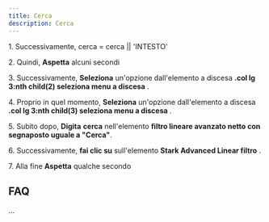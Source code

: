 ```yaml
---
title: Cerca
description: Cerca
---
```

1\. Successivamente, cerca = cerca || 'INTESTO'  
  
2\. Quindi, **Aspetta** alcuni secondi  
  
3\. Successivamente, **Seleziona** un'opzione dall'elemento a discesa **.col lg 3:nth child(2) seleziona menu a discesa** .  
  
4\. Proprio in quel momento, **Seleziona** un'opzione dall'elemento a discesa **.col lg 3:nth child(3) seleziona menu a discesa** .  
  
5\. Subito dopo, **Digita** **cerca** nell'elemento **filtro lineare avanzato netto con segnaposto uguale a "Cerca"**.  
  
6\. Successivamente, **fai clic su** sull'elemento **Stark Advanced Linear filtro** .  
  
7\. Alla fine **Aspetta** qualche secondo  

FAQ
---

...